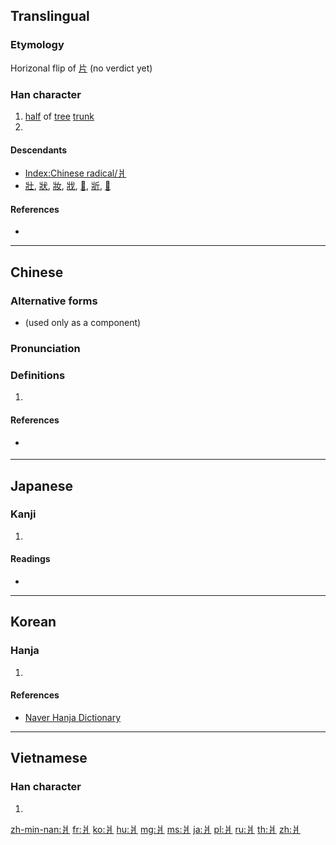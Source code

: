 {{character info/new}}
==Translingual==
{{stroke order|type=animate}}

===Etymology===
Horizonal flip of [[片]] (no verdict yet)

===Han character===
{{Han char|rn=90|rad=爿|as=00|sn=4|four=22200|canj=VLM}}

# [[half]] of [[tree]] [[trunk]]
# {{mul-kangxi radical-def}}

====Descendants====
* [[Index:Chinese radical/爿]]
* [[壯]], [[狀]], [[妝]], [[戕]], [[𢪇]], [[斨]], [[𧢼]]

====References====
* {{Han ref|kx=0691.090|dkj=19758|dj=1104.050|hdz=42374.010|uh=723F|ud=29247|bh=C962|bd=51554}}

----

==Chinese==
{{zh-forms}}

===Alternative forms===
* {{zh-l|丬}} (used only as a component)

===Pronunciation===
{{zh-pron
|m=qiáng
|c=baan2,baan6,coeng4
|h=pfs=chhòng
|mn=pêng
|w=
|mc=
|oc=y
|ma=|ma2=
|cat=n
}}

===Definitions===
{{zh-hanzi}}

# {{rfdef|lang=zh}}

====References====
* {{qualifier|Min Nan}} {{thcwd|1224}}

----

==Japanese==

===Kanji===
{{ja-kanji|grade=|rs=爿00}}

# {{defn|lang=ja|sort=爿00}}

====Readings====
* {{ja-readings|on=[[しょう]] (shō)|kun=[[だい]] (dai), [[きぎれ]] (kigire)}}

----

==Korean==

===Hanja===
{{ko-hanja|hangeul=장|rv=jang|mr=chang|y=cang|eumhun=나뭇조각}}

# {{defn|lang=ko|sort=爿00}}

====References====
*[http://hanja.naver.com/hanja?q=%E7%88%BF Naver Hanja Dictionary]

----

==Vietnamese==

===Han character===
{{vi-readings|rs=爿00| hanviet = tường}}

# {{defn|lang=vi|sort=爿00}}

[[Category:CJKV radicals| ]]

[[zh-min-nan:爿]]
[[fr:爿]]
[[ko:爿]]
[[hu:爿]]
[[mg:爿]]
[[ms:爿]]
[[ja:爿]]
[[pl:爿]]
[[ru:爿]]
[[th:爿]]
[[zh:爿]]